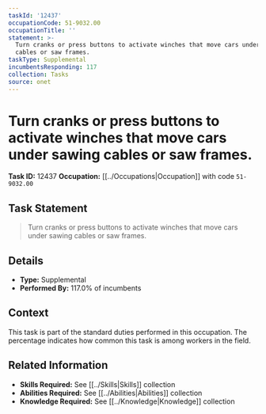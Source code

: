 ```yaml
---
taskId: '12437'
occupationCode: 51-9032.00
occupationTitle: ''
statement: >-
  Turn cranks or press buttons to activate winches that move cars under sawing
  cables or saw frames.
taskType: Supplemental
incumbentsResponding: 117
collection: Tasks
source: onet
---
```

# Turn cranks or press buttons to activate winches that move cars under sawing cables or saw frames.

**Task ID:** 12437
**Occupation:** [[../Occupations|Occupation]] with code `51-9032.00`

## Task Statement

> Turn cranks or press buttons to activate winches that move cars under sawing cables or saw frames.

## Details

- **Type:** Supplemental
- **Performed By:** 117.0% of incumbents

## Context

This task is part of the standard duties performed in this occupation. The percentage indicates how common this task is among workers in the field.

## Related Information

- **Skills Required:** See [[../Skills|Skills]] collection
- **Abilities Required:** See [[../Abilities|Abilities]] collection
- **Knowledge Required:** See [[../Knowledge|Knowledge]] collection
